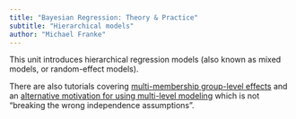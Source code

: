 ```yaml
---
title: "Bayesian Regression: Theory & Practice"
subtitle: "Hierarchical models"
author: "Michael Franke"
---
```


This unit introduces hierarchical regression models (also known as mixed models, or random-effect models).

<!-- Here are [slides for this session](slides/03-MLM.pdf). -->

There are also tutorials covering [multi-membership group-level effects](https://michael-franke.github.io/Bayesian-Regression/practice-sheets/02c-multi-membership.html) and an [alternative motivation for using multi-level modeling](https://michael-franke.github.io/Bayesian-Regression/practice-sheets/02d-MLM-pooling.html) which is not "breaking the wrong independence assumptions".

